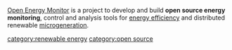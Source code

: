 [http://openenergymonitor.org/emon/ Open Energy Monitor] is a project to develop and build '''open source energy monitoring''', control and analysis tools for [[energy efficiency]] and distributed renewable [[microgeneration]]. 

{{stub}}

[[category:renewable energy]]
[[category:open source]]